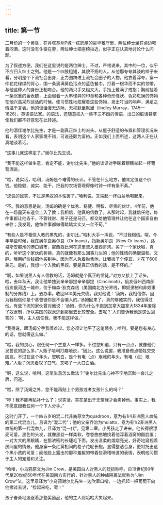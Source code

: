 ```yaml
---
---
---
```

title: 第一节
---




二月份的一个黄昏，在肯塔基州P城一栋房屋的豪华餐厅里，两位绅士坐在桌边喝着闷酒。这时没有仆役在旁，两位绅士把座椅拉近，似乎正在认真地讨论什么问题。

为了叙述方便，我们在这里说的是两位绅士。不过，严格说来，其中的一位，似乎不应归入绅士之列。他是一个四肢粗短，其貌不扬的人。从他那夸夸其谈的样子来看，分明是个下流社会出身，正力图跻进上流社会圈子的人物。他衣着浮夸，穿一件花花绿绿的背心，围一条滴满黄色污点的蓝色餐巾，打着一根华而不实的领带，与他这种人的身份正相吻合。他的两只手又粗又大，手指上戴满了戒指；胸前挂着一条沉重的金表链，上面缀着一大串怪异的印章和各种奇形怪状、色彩斑斓的饰物在他兴高采烈谈话的时候，便习惯性地炫耀着这些饰物，发出叮当的响声，满足之情溢于言表。他的谈话漫无边际，无视默里默里（lindley Murray，1745—1826），英语语法家。的语法，还随意插入一些不三不四的俚语，出口的脏话甚至使我们都不好意思在此转述。

他的酒伴谢尔比先生，才是一副真正绅士的派头。从屋子舒适的布置和管理状况来看，表明这个人家家境不错，可说还颇为富裕。正如我们上面所述，这两人正在认真地谈着话。

“这事儿就这样定了。”谢尔比先生说。

“我不能这样做生意，肯定不能，谢尔比先生。”他的谈话对手眯着眼睛举起一杯葡萄酒说。

“喂，说实话，哈利，汤姆是个难得的伙计。不管在什么地方，他肯定值这个价钱。他稳健、诚实、能干，把我的农场管理得像时钟一样有条不紊。”

“您说的诚实，不过是黑奴的本性罢了。”哈利说，又端起一杯白兰地喝起来。

“不。我的意思是说，汤姆的确是个优秀、稳健、明智、尽责的伙计。4年前，他在一场露天布道会上入了教；我相信，他真的信教了。从那时起，我就信任他，每件事都让他去干，不管钱财、房子还是马匹，都交给他管理并让他在这个国家自由来往；我发现，他每件事都做得踏踏实实又一丝不苟。”

“有些人是不相信入教的黑鬼的，谢尔比。”哈利大手一挥说，“不过我相信。呶，今年早些时候，我在奥尔良奥尔良（Or leans），指新奥尔良（New Or leans），路易斯安那州的港口城市，密西西比河在这里流入墨西哥湾。买了一个家伙呶，真的，听听这个家伙的祈祷，真的就像有那么回事儿似的；他的性情的确很温和、文静。我用好价钱把他买到手。因为有人急着抛售他，让我捡了个便宜，才花了600美元。是的，我想一个入教的黑奴，要是真正信教的话，是不坏的。”

“啊，如果说黑人有人信教的话，汤姆就是个真正的信徒。”对方又接上了话头，喂，去年秋天，我让他单独到辛辛那提辛辛那提（Cincinnati），俄亥俄州西南部俄亥俄河边一城市，位于梅森-狄克森线（美国南北方分界线，即奴隶制和非奴隶制的分界线）上。去办事，收回500美元欠债。我对他说：‘汤姆，我相信你，因为我相信你是个基督徒你是不会骗人的。’汤姆回来了，真的够诚实的，我信得过他。有些下流的家伙曾对他说：‘汤姆，你为什么不跑到加拿大加拿大1834年废除了奴隶制，所以美国的奴隶逃到那里去比较安全。去呢？’人们告诉我他是这么回答的：‘啊，主人信任我，我不能这样做。’

“我得说，跟汤姆分手我很难过。您必须让他平了这笔债务；哈利，要是您有良心的话，您就得这么做。”

“喂，我的良心，跟任何一个生意人一样多。不过您知道，只有一点点，就像他们发誓说的那么多。”人贩子哈利打趣地说，“因此，这么说罢，我准备做点牺牲交交朋友。不过在这个年头，您明白，是个有电（点）艰难的年头，有电（点）艰难。”人贩子沉思着叹了口气，又喝了一大口白酒。

“啊，这么说，哈利，这笔生意怎么做法？”谢尔比先生心神不宁地沉默一会儿之后，问道。

“喂，除了汤姆之外，您不能再贴上个男孩或者女孩什么的吗？”

“哼！我不能再贴补什么了；说实话，实在是出于无奈我才会卖掉他。事实上，我不愿意跟我任何一个下人分手。”

这时门开了，一个四五岁的混二代非裔原文为quadroon，意为有1/4非洲黑人血统的第二代混血儿，且译为“混二代”；他的父亲乔治为mulatto，意为有1/2非洲黑人血统的第一代混血儿，且译为“混一代”，见第二章。小男孩走了进来。他长得很漂亮可爱，黑色的头发，就像黑丝一样柔软，卷卷曲曲地绕着他浮着酒窝的圆脸蛋；一对大大的黑眼睛，在那浓密的长睫毛下面，发出温柔的熠熠亮光，好奇地窥视着房间里的情景。他身穿一条红黄相间的格子花呢长袍，显得整洁合身，更衬托出这个黑小孩的可爱；而他脸上露出的那种羞赧的带着些滑稽味道的表情，表明他习惯于主人的宠爱和关注。

“哈喽，小乌鸦原文为Jim Crow，是美国白人对黑人的贬损称呼。自19世纪80年代至20世纪60年代在美国南方实行的，针对黑人的种族隔离法就称为”Jim Crow“法。这里意译为”小乌鸦谢尔比先生一边吹着口哨，一边抓起一把葡萄干向他撒过去说，“捡起来吃，呶！”

孩子奋勇地追逐着那些奖励品，他的主人则哈哈大笑起来。